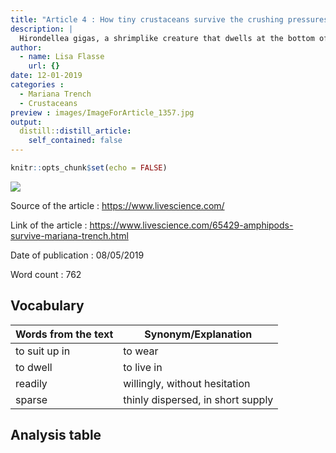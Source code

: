 ```yaml
---
title: "Article 4 : How tiny crustaceans survive the crushing pressures of the Mariana Trench"
description: |
  Hirondellea gigas, a shrimplike creature that dwells at the bottom of the sea, developed an "aluminum armor" in order to survive the ravages of the deepest part of the oceans.
author:
  - name: Lisa Flasse
    url: {}
date: 12-01-2019
categories :
  - Mariana Trench
  - Crustaceans
preview : images/ImageForArticle_1357.jpg
output:
  distill::distill_article:
    self_contained: false
---
```


```r
knitr::opts_chunk$set(echo = FALSE)
```
![](images/ImageForArticle_1357.jpg)

Source of the article : <https://www.livescience.com/>

Link of the article : <https://www.livescience.com/65429-amphipods-survive-mariana-trench.html>

Date of publication : 08/05/2019

Word count : 762

## Vocabulary 

| Words from the text | Synonym/Explanation               |
| ------------------- | --------------------------------- |
| to suit up in       | to wear                           |
| to dwell            | to live in                        |
| readily             | willingly, without hesitation     |
| sparse              | thinly dispersed, in short supply |

## Analysis table 

